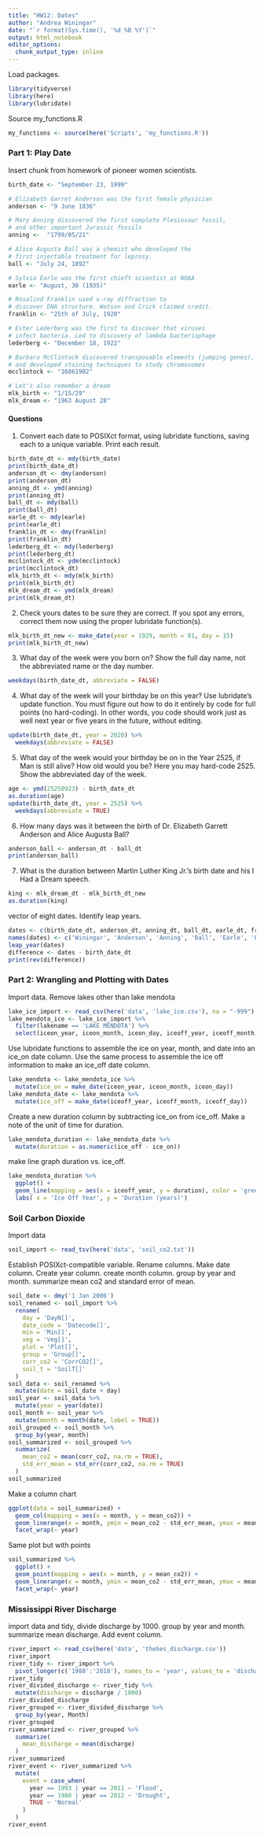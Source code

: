 ```yaml
---
title: "HW12: Dates"
author: "Andrea Winingar"
date: "`r format(Sys.time(), '%d %B %Y')`"
output: html_notebook
editor_options: 
  chunk_output_type: inline
---
```


Load packages.

```r
library(tidyverse)
library(here)
library(lubridate)
```

Source my_functions.R

```r
my_functions <- source(here('Scripts', 'my_functions.R'))
```

### Part 1: Play Date

Insert chunk from homework of pioneer women scientists.

```r
birth_date <- "September 23, 1999"

# Elizabeth Garret Anderson was the first female physician
anderson <- "9 June 1836"

# Mary Anning discovered the first complete Plesiosaur fossil, 
# and other important Jurassic fossils
anning <-  "1799/05/21"

# Alice Augusta Ball was a chemist who developed the
# first injectable treatment for leprosy.
ball <- "July 24, 1892"

# Sylvia Earle was the first chieft scientist at NOAA
earle <- "August, 30 (1935)"

# Rosalind Franklin used x-ray diffraction to 
# discover DNA structure. Watson and Crick claimed credit.
franklin <- "25th of July, 1920"

# Ester Lederberg was the first to discover that viruses 
# infect bacteria. Led to discovery of lambda bacteriophage
lederberg <- "December 18, 1922"

# Barbara McClintock discovered transposable elements (jumping genes),
# and developed staining techniques to study chromosomes
mcclintock <- "16061902"

# Let's also remember a dream
mlk_birth <- "1/15/29"
mlk_dream <- "1963 August 28"
```

#### Questions

1. Convert each date to POSIXct format, using lubridate functions, saving each to a unique variable. Print each result.

```r
birth_date_dt <- mdy(birth_date)
print(birth_date_dt)
anderson_dt <- dmy(anderson)
print(anderson_dt)
anning_dt <- ymd(anning)
print(anning_dt)
ball_dt <- mdy(ball)
print(ball_dt)
earle_dt <- mdy(earle)
print(earle_dt)
franklin_dt <- dmy(franklin)
print(franklin_dt)
lederberg_dt <- mdy(lederberg)
print(lederberg_dt)
mcclintock_dt <- ydm(mcclintock)
print(mcclintock_dt)
mlk_birth_dt <- mdy(mlk_birth)
print(mlk_birth_dt)
mlk_dream_dt <- ymd(mlk_dream)
print(mlk_dream_dt)
```

2. Check yours dates to be sure they are correct. If you spot any errors, correct them now using the proper lubridate function(s).

```r
mlk_birth_dt_new <- make_date(year = 1929, month = 01, day = 15)
print(mlk_birth_dt_new)
```

3. What day of the week were you born on? Show the full day name, not the abbreviated name or the day number.

```r
weekdays(birth_date_dt, abbreviate = FALSE)
```

4. What day of the week will your birthday be on this year? Use lubridate’s update function. You must figure out how to do it entirely by code for full points (no hard-coding). In other words, you code should work just as well next year or five years in the future, without editing.

```r
update(birth_date_dt, year = 2020) %>% 
  weekdays(abbreviate = FALSE)
```

5. What day of the week would your birthday be on in the Year 2525, if Man is still alive? How old would you be? Here you may hard-code 2525. Show the abbreviated day of the week.

```r
age <- ymd(25250923) - birth_date_dt
as.duration(age)
update(birth_date_dt, year = 2525) %>% 
  weekdays(abbreviate = TRUE)
```

6. How many days was it between the birth of Dr. Elizabeth Garrett Anderson and Alice Augusta Ball?

```r
anderson_ball <- anderson_dt - ball_dt
print(anderson_ball)
```

7. What is the duration between Martin Luther King Jr.’s birth date and his I Had a Dream speech.

```r
king <- mlk_dream_dt - mlk_birth_dt_new
as.duration(king)
```

vector of eight dates. Identify leap years.

```r
dates <- c(birth_date_dt, anderson_dt, anning_dt, ball_dt, earle_dt, franklin_dt, lederberg_dt, mcclintock_dt, mlk_birth_dt_new)
names(dates) <- c('Winingar', 'Anderson', 'Anning', 'Ball', 'Earle', 'Franklin', 'Lederberg', 'McClintock', 'King')
leap_year(dates)
difference <- dates - birth_date_dt
print(rev(difference))
```

### Part 2: Wrangling and Plotting with Dates

Import data. Remove lakes other than lake mendota

```r
lake_ice_import <- read_csv(here('data', 'lake_ice.csv'), na = "-999")
lake_mendota_ice <- lake_ice_import %>% 
  filter(lakename == 'LAKE MENDOTA') %>% 
  select(iceon_year, iceon_month, iceon_day, iceoff_year, iceoff_month, iceoff_day)
```

Use lubridate functions to assemble the ice on year, month, and date into an ice_on date column. Use the same process to assemble the ice off information to make an ice_off date column.

```r
lake_mendota <- lake_mendota_ice %>% 
  mutate(ice_on = make_date(iceon_year, iceon_month, iceon_day))
lake_mendota_date <- lake_mendota %>% 
  mutate(ice_off = make_date(iceoff_year, iceoff_month, iceoff_day))
```

Create a new duration column by subtracting ice_on from ice_off. Make a note of the unit of time for duration. 

```r
lake_mendota_duration <- lake_mendota_date %>% 
  mutate(duration = as.numeric(ice_off - ice_on))
```

make line graph duration vs. ice_off.

```r
lake_mendota_duration %>% 
  ggplot() +
  geom_line(mapping = aes(x = iceoff_year, y = duration), color = 'green') +
  labs( x = 'Ice Off Year', y = 'Duration (years)')
```

### Soil Carbon Dioxide

Import data

```r
soil_import <- read_tsv(here('data', 'soil_co2.txt'))
```

Establish POSIXct-compatible variable. Rename columns. Make date column. Create year column. create month column. group by year and month. summarize mean co2 and standard error of mean.

```r
soil_date <- dmy('1 Jan 2006')
soil_renamed <- soil_import %>% 
  rename(
    day = 'DayN[]',
    date_code = 'Datecode[]',
    min = 'Min[]',
    veg = 'Veg[]',
    plot = 'Plot[]',
    group = 'Group[]',
    corr_co2 = 'CorrCO2[]',
    soil_t = 'SoilT[]'
  )
soil_data <- soil_renamed %>% 
  mutate(date = soil_date + day)
soil_year <- soil_data %>% 
  mutate(year = year(date))
soil_month <- soil_year %>% 
  mutate(month = month(date, label = TRUE))
soil_grouped <- soil_month %>% 
  group_by(year, month)
soil_summarized <- soil_grouped %>% 
  summarize(
    mean_co2 = mean(corr_co2, na.rm = TRUE),
    std_err_mean = std_err(corr_co2, na.rm = TRUE)
  )
soil_summarized
```

Make a column chart

```r
ggplot(data = soil_summarized) +
  geom_col(mapping = aes(x = month, y = mean_co2)) +
  geom_linerange(x = month, ymin = mean_co2 - std_err_mean, ymax = mean_co2 +  std_err_mean) +
  facet_wrap(~ year)
```

Same plot but with points

```r
soil_summarized %>% 
  ggplot() +
  geom_point(mapping = aes(x = month, y = mean_co2)) +
  geom_linerange(x = month, ymin = mean_co2 - std_err_mean, ymax = mean_co2 + std_err_mean) +
  facet_wrap(~ year)
```

### Mississippi River Discharge

import data and tidy, divide discharge by 1000. group by year and month. summarize mean discharge. Add event column.

```r
river_import <- read_csv(here('data', 'thebes_discharge.csv'))
river_import
river_tidy <- river_import %>% 
  pivot_longer(c('1988':'2018'), names_to = 'year', values_to = 'discharge')
river_tidy
river_divided_discharge <- river_tidy %>% 
  mutate(discharge = discharge / 1000)
river_divided_discharge
river_grouped <- river_divided_discharge %>% 
  group_by(year, Month)
river_grouped
river_summarized <- river_grouped %>% 
  summarize(
    mean_discharge = mean(discharge)
  )
river_summarized
river_event <- river_summarized %>% 
  mutate(
    event = case_when(
      year == 1993 | year == 2011 ~ 'Flood',
      year == 1988 | year == 2012 ~ 'Drought',
      TRUE ~ 'Normal'
    )
  )
river_event
```









